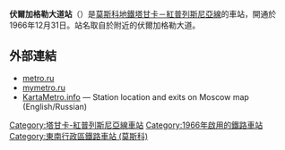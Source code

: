 {{Infobox station 
|name          = 伏爾加格勒大道
|native_name   = Волгоградский проспект
|native_name_lang=ru
|type          = [[莫斯科地鐵|莫斯科地鐵]]車站
|image         = Volgogradsky-mm.jpg
|image_size    = 
|image_caption = 
|address       = [[東南行政區_(莫斯科)|東南行政區]]{{link-en|下諾夫哥羅德區 (莫斯科)|Nizhegorodsky District, Moscow|下諾夫哥羅德區}}
|borough       = [[莫斯科|莫斯科]]
|country       = [[俄羅斯|俄羅斯]]
|coordinates   = {{coord|55.7253|37.6869|display=inline,title}}
|line          = {{MOSMETRO-bull|7|text=1}}
|other         = '''[[巴士|巴士]]'''：99、186<br />'''[[無軌電車|無軌電車]]'''：27
|structure     = 
|platform      = 1個[[島式月台|島式月台]]
|depth         = {{convert|8|m}}
|levels        = 1層
|tracks        = 2條
|parking       = 無
|opened        = {{start date and age|df=yes|1966|12|31}}
|closed        = 
|rebuilt       = 
|ADA           = 
|code          = 114
|owned         = 莫斯科地鐵
|zone          = 
|former        = 
|passengers    = 
|pass_year     = 
|pass_percent  = 
|pass_system   = 
|mpassengers   = 
|services      = 
|map_type      = Moscow Ring Road
|AlternativeMap= Moscow map MKAD grayscale.png
|map_overlay   = Moscow metro map including line 14.svg
|map_caption   = 
|route_map     = 
|map_state     = collapsed
}}
'''伏爾加格勒大道站'''（{{lang-rus|Волгоградский проспект|Volgogradsky prospekt}}）是[[莫斯科地鐵|莫斯科地鐵]][[塔甘卡－紅普列斯尼亞線|塔甘卡－紅普列斯尼亞線]]的車站，開通於1966年12月31日。站名取自於附近的伏爾加格勒大道。

==外部連結==
*[http://www.metro.ru/stations/tagansko-krasnopresnenskaya/volgogradskiy_prospekt/ metro.ru] {{Wayback|url=http://www.metro.ru/stations/tagansko-krasnopresnenskaya/volgogradskiy_prospekt/ |date=20200229064429 }}
*[https://web.archive.org/web/20070929115115/http://www.mymetro.ru/cgi-bin/list.pl?lng=ru&a=1&b=7&c=16 mymetro.ru]
*[http://www.kartametro.info/?hl=EN&ms=VolgogradskiyProspekt&z=17&t=k KartaMetro.info] — Station location and exits on Moscow map (English/Russian)
{{塔甘卡－紅普列斯尼亞線}}
[[Category:塔甘卡-紅普列斯尼亞線車站|Category:塔甘卡-紅普列斯尼亞線車站]]
[[Category:1966年啟用的鐵路車站|Category:1966年啟用的鐵路車站]]
[[Category:東南行政區鐵路車站_(莫斯科)|Category:東南行政區鐵路車站 (莫斯科)]]